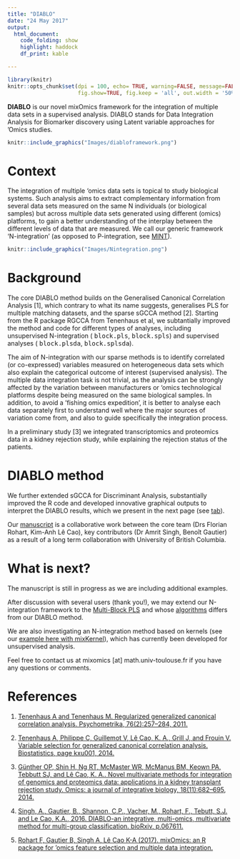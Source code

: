 ```yaml
---
title: "DIABLO"
date: "24 May 2017"
output:
  html_document:
    code_folding: show
    highlight: haddock
    df_print: kable

---
```

```r
library(knitr)
knitr::opts_chunk$set(dpi = 100, echo= TRUE, warning=FALSE, message=FALSE, fig.align = 'center', 
                      fig.show=TRUE, fig.keep = 'all', out.width = '50%') 
```

**DIABLO** is our novel mixOmics framework for the integration of multiple data sets in a supervised analysis. DIABLO stands for Data Integration Analysis for Biomarker discovery using Latent variable approaches for ‘Omics studies.

```r
knitr::include_graphics("Images/diabloframework.png")
```

# Context

The integration of multiple ‘omics data sets is topical to study biological systems. Such analysis aims to extract complementary information from several data sets measured on the same N individuals (or biological samples) but across multiple data sets generated using different (omics) platforms, to gain a better understanding of the interplay between the different levels of data that are measured. We call our generic framework ‘N-integration' (as opposed to P-integration, see [MINT](http://mixomics.org/mixmint/)).

```r
knitr::include_graphics("Images/Nintegration.png")
```

# Background

The core DIABLO method builds on the Generalised Canonical Correlation Analysis [1], which contrary to what its name suggests, generalises PLS for multiple matching datasets,  and the sparse sGCCA method [2]. Starting from the R package RGCCA from Tenenhaus et al, we subtantially improved the method and code for different types of analyses, including unsupervised N-integration ( <tt>block.pls</tt>,  <tt>block.spls</tt>) and supervised analyses ( <tt>block.plsda</tt>,  <tt>block.splsda</tt>).

The aim of N-integration with our sparse methods is to identify correlated (or co-expressed) variables measured on heterogeneous data sets which also explain the categorical outcome of interest (supervised analysis). The multiple data integration task is not trivial, as the analysis can be strongly affected by the variation between manufacturers or ‘omics technological platforms despite being measured on the same biological samples. In addition, to avoid a 'fishing omics expedition', it is better to analyse each data separately first to understand well where the major sources of variation come from, and also to guide specifically the integration process.

In a preliminary study [3] we integrated transcriptomics and proteomics data in a kidney rejection study, while explaining the rejection status of the patients.

# DIABLO method

We further extended sGCCA for Discriminant Analysis, substantially improved the  R code and developed innovative graphical outputs to interpret the DIABLO results, which we present in the next page (see [tab](http://mixomics.org/diablo/tcga-example/)).

Our [manuscript](https://scholar.google.com/scholar_url?url=http://www.biorxiv.org/content/biorxiv/early/2016/08/03/067611.full.pdf&hl=en&sa=T&oi=gsb-gga&ct=res&cd=0&ei=9PJFWKrBEZCxmAGFmYKQBg&scisig=AAGBfm3iG_i1eg3qvaDrd8JOciOvicXIRw) is a collaborative work between the core team (Drs Florian Rohart, Kim-Anh Lê Cao), key contributors (Dr Amrit Singh, Benoît Gautier) as a result of a long term collaboration with University of British Columbia. 


# What is next?
The manuscript is still in progress as we are including additional examples. 

After discussion with several users (thank you!), we may extend our N-integration framework to the [Multi-Block PLS](https://academic.oup.com/bioinformatics/article-lookup/doi/10.1093/bioinformatics/bts476) and whose [algorithms](http://onlinelibrary.wiley.com/doi/10.1002/cem.652/abstract) differs from our DIABLO method.

We are also investigating an N-integration method based on kernels (see our [example here with mixKernel](http://mixomics.org/mixkernel/)), which has currently been developed for unsupervised analysis.

Feel free to contact us at mixomics [at] math.univ-toulouse.fr if you have any questions or comments.

# References

1. [Tenenhaus A and Tenenhaus M. Regularized generalized canonical correlation analysis. Psychometrika, 76(2):257–284, 2011.](https://scholar.google.com/scholar_url?url=http://link.springer.com/content/pdf/10.1007/s11336-011-9206-8.pdf&hl=en&sa=T&oi=gsb-gga&ct=res&cd=0&ei=XPRFWN3rI4usmgGYqLLIAw&scisig=AAGBfm3WYBoB2Oc9bz2p421LrWGtWR-aXQ)

2. [Tenenhaus A, Philippe C, Guillemot V, Lê Cao, K. A., Grill J, and Frouin V. Variable selection for generalized canonical correlation analysis. Biostatistics, page kxu001, 2014.](https://scholar.google.com/scholar_url?url=http://biostatistics.oxfordjournals.org/content/early/2014/02/17/biostatistics.kxu001.full&hl=en&sa=T&oi=gsb-gga&ct=res&cd=0&ei=F_ZFWPCsFcP6mAGS6YawDA&scisig=AAGBfm0XGUBbNdZDNf8JZPSgexvXLpsRcQ)

3. [Günther OP, Shin H, Ng RT, McMaster WR, McManus BM, Keown PA, Tebbutt SJ, and Lê Cao, K. A.. Novel multivariate methods for integration of genomics and proteomics data: applications in a kidney transplant rejection study. Omics: a journal of integrative biology, 18(11):682–695, 2014.](https://scholar.google.com/scholar_url?url=http://online.liebertpub.com/doi/full/10.1089/omi.2014.0062&hl=en&sa=T&oi=gsb-gga&ct=res&cd=0&ei=PvZFWLqMKsP6mAGS6YawDA&scisig=AAGBfm1Uv1VFxI8lWda-qANa8Y6LOhc3rQ)

4. [Singh, A., Gautier, B., Shannon, C.P., Vacher, M., Rohart, F., Tebutt, S.J. and Le Cao, K.A., 2016. DIABLO-an integrative, multi-omics, multivariate method for multi-group classification. bioRxiv, p.067611.](https://scholar.google.com/scholar_url?url=http://www.biorxiv.org/content/biorxiv/early/2016/08/03/067611.full.pdf&hl=en&sa=T&oi=gsb-gga&ct=res&cd=0&ei=9PJFWKrBEZCxmAGFmYKQBg&scisig=AAGBfm3iG_i1eg3qvaDrd8JOciOvicXIRw)

5. [Rohart F, Gautier B, Singh A, Lê Cao K-A (2017). mixOmics: an R package for 'omics feature selection and multiple data integration.](http://mixomics.org/a-propos/publications/)

